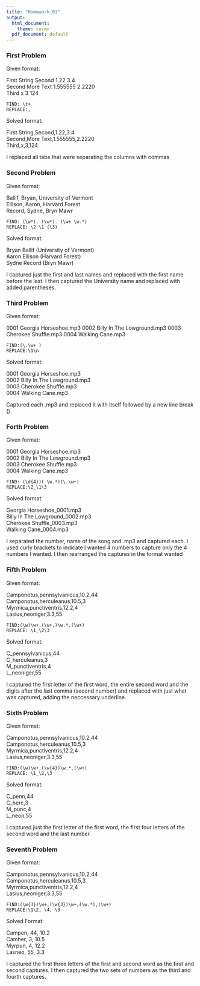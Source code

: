 ```yaml
---
title: "Homework_03"
output:
  html_document:
    theme: cosmo
  pdf_document: default
---
```

### First Problem
Given format:

  First String    Second      1.22      3.4   
  Second          More Text   1.555555  2.2220   
  Third           x           3         124   
```
FIND: \t+
REPLACE:,
```
Solved format:

First String,Second,1.22,3.4   
Second,More Text,1.555555,2.2220   
Third,x,3,124   

I replaced all tabs that were separating the columns with commas

### Second Problem
Given format:

Ballif, Bryan, University of Vermont   
Ellison, Aaron, Harvard Forest   
Record, Sydne, Bryn Mawr   

```
FIND: (\w*). (\w*). (\w+ \w.*)
REPLACE: \2 \1 (\3)
```
Solved format:

Bryan Ballif (University of Vermont)   
Aaron Ellison (Harvard Forest)   
Sydne Record (Bryn Mawr)   

I captured just the first and last names and replaced with the first name before the last. I then captured the University name and replaced with added parentheses.

### Third Problem
Given format:

0001 Georgia Horseshoe.mp3 0002 Billy In The Lowground.mp3 0003 Cherokee Shuffle.mp3 0004 Walking Cane.mp3

```
FIND:(\.\w+ )
REPLACE:\1\n
```
Solved format:

0001 Georgia Horseshoe.mp3   
0002 Billy In The Lowground.mp3   
0003 Cherokee Shuffle.mp3   
0004 Walking Cane.mp3   

Captured each .mp3 and replaced it with itself followed by a new line break (\n)

### Forth Problem
Given format:

0001 Georgia Horseshoe.mp3   
0002 Billy In The Lowground.mp3   
0003 Cherokee Shuffle.mp3   
0004 Walking Cane.mp3   
```
FIND: (\d{4})( \w.*)(\.\w+)
REPLACE:\2_\1\3
```
Solved format:

Georgia Horseshoe_0001.mp3   
Billy In The Lowground_0002.mp3   
Cherokee Shuffle_0003.mp3   
Walking Cane_0004.mp3   

I separated the number, name of the song and .mp3 and captured each. I used curly brackets to indicate I wanted 4 numbers to capture only the 4 numbers I wanted. I then rearranged the captures in the format wanted

### Fifth Problem
Given format:

Camponotus,pennsylvanicus,10.2,44   
Camponotus,herculeanus,10.5,3   
Myrmica,punctiventris,12.2,4   
Lasius,neoniger,3.3,55   
```
FIND:(\w)\w+,(\w+,)\w.*,(\w+)
REPLACE: \1_\2\3
```
Solved format:

C_pennsylvanicus,44   
C_herculeanus,3   
M_punctiventris,4   
L_neoniger,55   

I captured the first letter of the first word, the entire second word and the digits after the last comma (second number) and replaced with just what was captured, adding the neccessary underline. 

### Sixth Problem
Given format:

Camponotus,pennsylvanicus,10.2,44   
Camponotus,herculeanus,10.5,3   
Myrmica,punctiventris,12.2,4   
Lasius,neoniger,3.3,55   
```
FIND:(\w)\w+,(\w{4})\w.*,(\w+)
REPLACE: \1_\2,\3
```
Solved format:

C_penn,44   
C_herc,3   
M_punc,4   
L_neon,55   

I captured just the first letter of the first word, the first four letters of the second word and the last number.

### Seventh Problem
Given format:

Camponotus,pennsylvanicus,10.2,44   
Camponotus,herculeanus,10.5,3   
Myrmica,punctiventris,12.2,4   
Lasius,neoniger,3.3,55   

```
FIND:(\w{3})\w+,(\w{3})\w+,(\w.*),(\w+)
REPLACE:\1\2, \4, \3
```
Solved Format:

Campen, 44, 10.2   
Camher, 3, 10.5   
Myrpun, 4, 12.2   
Lasneo, 55, 3.3   

I captured the first three letters of the first and second word as the first and second captures. I then captured the two sets of numbers as the third and fourth captures. 